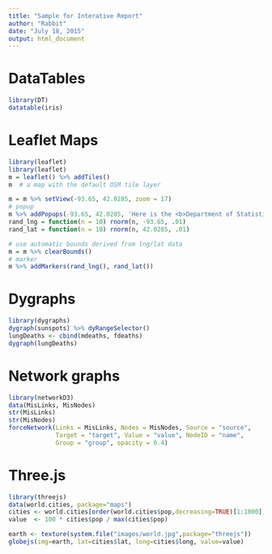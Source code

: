 ```yaml
---
title: "Sample for Interative Report"
author: "Rabbit"
date: "July 18, 2015"
output: html_document
---
```


# DataTables

```r
library(DT)
datatable(iris)
```

# Leaflet Maps

```r
library(leaflet)
library(leaflet)
m = leaflet() %>% addTiles()
m  # a map with the default OSM tile layer

m = m %>% setView(-93.65, 42.0285, zoom = 17)
# popup
m %>% addPopups(-93.65, 42.0285, 'Here is the <b>Department of Statistics</b>, ISU')
rand_lng = function(n = 10) rnorm(n, -93.65, .01)
rand_lat = function(n = 10) rnorm(n, 42.0285, .01)

# use automatic bounds derived from lng/lat data
m = m %>% clearBounds()
# marker
m %>% addMarkers(rand_lng(), rand_lat())
```

# Dygraphs

```r
library(dygraphs)
dygraph(sunspots) %>% dyRangeSelector()
lungDeaths <- cbind(mdeaths, fdeaths)
dygraph(lungDeaths)
```

# Network graphs

```r
library(networkD3)
data(MisLinks, MisNodes)
str(MisLinks)
str(MisNodes)
forceNetwork(Links = MisLinks, Nodes = MisNodes, Source = "source",
             Target = "target", Value = "value", NodeID = "name",
             Group = "group", opacity = 0.4)
```

# Three.js

```r
library(threejs)
data(world.cities, package="maps")
cities <- world.cities[order(world.cities$pop,decreasing=TRUE)[1:1000],]
value  <- 100 * cities$pop / max(cities$pop)

earth <- texture(system.file("images/world.jpg",package="threejs"))
globejs(img=earth, lat=cities$lat, long=cities$long, value=value)
```
